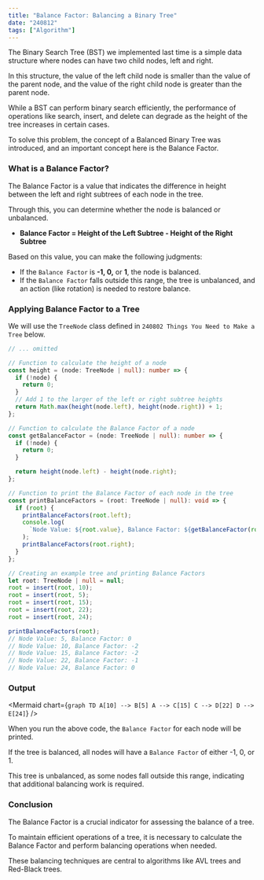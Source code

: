 ```yaml
---
title: "Balance Factor: Balancing a Binary Tree"
date: "240812"
tags: ["Algorithm"]
---
```


The Binary Search Tree (BST) we implemented last time is a simple data structure where nodes can have two child nodes, left and right.

In this structure, the value of the left child node is smaller than the value of the parent node, and the value of the right child node is greater than the parent node.

While a BST can perform binary search efficiently, the performance of operations like search, insert, and delete can degrade as the height of the tree increases in certain cases.

To solve this problem, the concept of a Balanced Binary Tree was introduced, and an important concept here is the Balance Factor.

### What is a Balance Factor?

The Balance Factor is a value that indicates the difference in height between the left and right subtrees of each node in the tree.

Through this, you can determine whether the node is balanced or unbalanced.

- **Balance Factor = Height of the Left Subtree - Height of the Right Subtree**

Based on this value, you can make the following judgments:

- If the `Balance Factor` is **-1, 0,** or **1**, the node is balanced.
- If the `Balance Factor` falls outside this range, the tree is unbalanced, and an action (like rotation) is needed to restore balance.

### Applying Balance Factor to a Tree

We will use the `TreeNode` class defined in `240802 Things You Need to Make a Tree` below.

```typescript
// ... omitted

// Function to calculate the height of a node
const height = (node: TreeNode | null): number => {
  if (!node) {
    return 0;
  }
  // Add 1 to the larger of the left or right subtree heights
  return Math.max(height(node.left), height(node.right)) + 1;
};

// Function to calculate the Balance Factor of a node
const getBalanceFactor = (node: TreeNode | null): number => {
  if (!node) {
    return 0;
  }

  return height(node.left) - height(node.right);
};

// Function to print the Balance Factor of each node in the tree
const printBalanceFactors = (root: TreeNode | null): void => {
  if (root) {
    printBalanceFactors(root.left);
    console.log(
      `Node Value: ${root.value}, Balance Factor: ${getBalanceFactor(root)}`
    );
    printBalanceFactors(root.right);
  }
};

// Creating an example tree and printing Balance Factors
let root: TreeNode | null = null;
root = insert(root, 10);
root = insert(root, 5);
root = insert(root, 15);
root = insert(root, 22);
root = insert(root, 24);

printBalanceFactors(root);
// Node Value: 5, Balance Factor: 0
// Node Value: 10, Balance Factor: -2
// Node Value: 15, Balance Factor: -2
// Node Value: 22, Balance Factor: -1
// Node Value: 24, Balance Factor: 0
```

### Output

<Mermaid
  chart={`
    graph TD
        A[10] --> B[5]
        A --> C[15]
        C --> D[22]
        D --> E[24]
`}
/>

When you run the above code, the `Balance Factor` for each node will be printed.

If the tree is balanced, all nodes will have a `Balance Factor` of either -1, 0, or 1.

This tree is unbalanced, as some nodes fall outside this range, indicating that additional balancing work is required.

### Conclusion

The Balance Factor is a crucial indicator for assessing the balance of a tree.

To maintain efficient operations of a tree, it is necessary to calculate the Balance Factor and perform balancing operations when needed.

These balancing techniques are central to algorithms like AVL trees and Red-Black trees.
